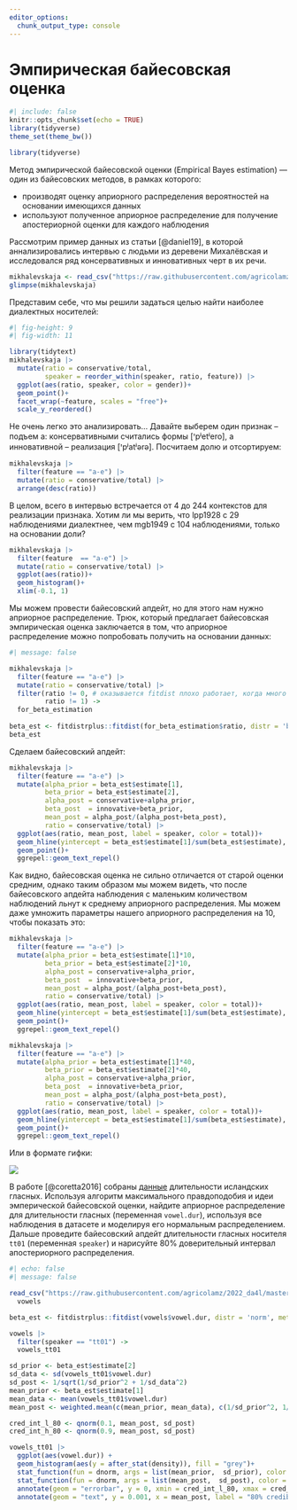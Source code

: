 ```yaml
---
editor_options: 
  chunk_output_type: console
---
```


# Эмпирическая байесовская оценка

```r
#| include: false
knitr::opts_chunk$set(echo = TRUE)
library(tidyverse)
theme_set(theme_bw())
```

```r
library(tidyverse)
```


Метод эмпирической байесовской оценки (Empirical Bayes estimation) --- один из байесовских методов, в рамках которого:

- производят оценку априорного распределения вероятностей на основании имеющихся данных
- используют полученное априорное распределение для получение апостериорной оценки для каждого наблюдения

Рассмотрим пример данных из статьи [@daniel19], в которой аннализировались интервью с людьми из деревени Михалёвская и исследовался ряд консервативных и инновативных  черт в их речи.

```r
mikhalevskaja <- read_csv("https://raw.githubusercontent.com/agricolamz/2024_HSE_b_da4l/master/data/ustya_data.csv")
glimpse(mikhalevskaja)
```

Представим себе, что мы решили задаться целью найти наиболее диалектных носителей:

```r
#| fig-height: 9
#| fig-width: 11

library(tidytext)
mikhalevskaja |> 
  mutate(ratio = conservative/total,
         speaker = reorder_within(speaker, ratio, feature)) |> 
  ggplot(aes(ratio, speaker, color = gender))+
  geom_point()+
  facet_wrap(~feature, scales = "free")+
  scale_y_reordered()
```

Не очень легко это анализировать... Давайте выберем один признак -- подъем a: консервативными считались формы [ꞌpʲetʲero], а инновативной -- реализация [ꞌpʲatʲərə]. Посчитаем долю и отсортируем:

```r
mikhalevskaja |> 
  filter(feature == "a-e") |> 
  mutate(ratio = conservative/total) |> 
  arrange(desc(ratio))
```

В целом, всего в интервью встречается от 4 до 244 контекстов для реализации признака. Хотим ли мы верить, что lpp1928 с 29 наблюдениями диалектнее, чем mgb1949 с 104 наблюдениями, только на основании доли?

```r
mikhalevskaja |> 
  filter(feature  == "a-e") |> 
  mutate(ratio = conservative/total) |> 
  ggplot(aes(ratio))+
  geom_histogram()+
  xlim(-0.1, 1)
```

Мы можем провести байесовский апдейт, но для этого нам нужно априорное распределение. Трюк, который предлагает байесовская эмпирическая оценка заключается в том, что априорное распределение можно попробовать получить на основании данных:

```r
#| message: false

mikhalevskaja |> 
  filter(feature == "a-e") |> 
  mutate(ratio = conservative/total) |> 
  filter(ratio != 0, # оказывается fitdist плохо работает, когда много крайних точек
         ratio != 1) ->
  for_beta_estimation 
  
beta_est <- fitdistrplus::fitdist(for_beta_estimation$ratio, distr = 'beta', method = 'mle')
beta_est
```

Сделаем байесовский апдейт:

```r
mikhalevskaja |> 
  filter(feature == "a-e") |> 
  mutate(alpha_prior = beta_est$estimate[1],
         beta_prior = beta_est$estimate[2],
         alpha_post = conservative+alpha_prior,
         beta_post  = innovative+beta_prior,
         mean_post = alpha_post/(alpha_post+beta_post),
         ratio = conservative/total) |> 
  ggplot(aes(ratio, mean_post, label = speaker, color = total))+
  geom_hline(yintercept = beta_est$estimate[1]/sum(beta_est$estimate), linetype = 2)+
  geom_point()+
  ggrepel::geom_text_repel()
```

Как видно, байесовская оценка не сильно отличается от старой оценки средним, однако таким образом мы можем видеть, что после байесовского апдейта наблюдения с маленьким количеством наблюдений льнут к среднему априорного распределения. Мы можем даже умножить параметры нашего априорного распределения на 10, чтобы показать это:

```r
mikhalevskaja |> 
  filter(feature == "a-e") |> 
  mutate(alpha_prior = beta_est$estimate[1]*10,
         beta_prior = beta_est$estimate[2]*10,
         alpha_post = conservative+alpha_prior,
         beta_post  = innovative+beta_prior,
         mean_post = alpha_post/(alpha_post+beta_post),
         ratio = conservative/total) |> 
  ggplot(aes(ratio, mean_post, label = speaker, color = total))+
  geom_hline(yintercept = beta_est$estimate[1]/sum(beta_est$estimate), linetype = 2)+
  geom_point()+
  ggrepel::geom_text_repel()
```

```r
mikhalevskaja |> 
  filter(feature == "a-e") |> 
  mutate(alpha_prior = beta_est$estimate[1]*40,
         beta_prior = beta_est$estimate[2]*40,
         alpha_post = conservative+alpha_prior,
         beta_post  = innovative+beta_prior,
         mean_post = alpha_post/(alpha_post+beta_post),
         ratio = conservative/total) |> 
  ggplot(aes(ratio, mean_post, label = speaker, color = total))+
  geom_hline(yintercept = beta_est$estimate[1]/sum(beta_est$estimate), linetype = 2)+
  geom_point()+
  ggrepel::geom_text_repel()
```

Или в формате гифки:

![](images/empirical_bayes.gif)

::: {.callout-note}
В работе [@coretta2016] собраны [данные](https://raw.githubusercontent.com/agricolamz/2022_da4l/master/data/Coretta_2017_icelandic.csv) длительности исландских гласных. Используя алгоритм максимального правдоподобия и идеи эмперической байесовской оценки, найдите априорное распределение для длительности гласных (переменная `vowel.dur`), используя все наблюдения в датасете и моделируя его нормальным распределением. Дальше проведите байесовский апдейт длительности гласных носителя `tt01` (переменная `speaker`) и нарисуйте 80% доверительный интервал апостериорного распределения.
:::

```r
#| echo: false
#| message: false

read_csv("https://raw.githubusercontent.com/agricolamz/2022_da4l/master/data/Coretta_2017_icelandic.csv") ->
  vowels

beta_est <- fitdistrplus::fitdist(vowels$vowel.dur, distr = 'norm', method = 'mle')

vowels |> 
  filter(speaker == "tt01") ->
  vowels_tt01

sd_prior <- beta_est$estimate[2]
sd_data <- sd(vowels_tt01$vowel.dur)
sd_post <- 1/sqrt(1/sd_prior^2 + 1/sd_data^2)
mean_prior <- beta_est$estimate[1]
mean_data <- mean(vowels_tt01$vowel.dur)
mean_post <- weighted.mean(c(mean_prior, mean_data), c(1/sd_prior^2, 1/sd_data^2))

cred_int_l_80 <- qnorm(0.1, mean_post, sd_post)
cred_int_h_80 <- qnorm(0.9, mean_post, sd_post)

vowels_tt01 |> 
  ggplot(aes(vowel.dur)) +
  geom_histogram(aes(y = after_stat(density)), fill = "grey")+
  stat_function(fun = dnorm, args = list(mean_prior,  sd_prior), color = "lightblue")+
  stat_function(fun = dnorm, args = list(mean_post,  sd_post), color = "red")+
  annotate(geom = "errorbar", y = 0, xmin = cred_int_l_80, xmax = cred_int_h_80, width = 0.001, size = 2)+
  annotate(geom = "text", y = 0.001, x = mean_post, label = "80% credible interval")
```

